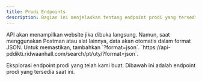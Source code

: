 ```yaml
---
title: Prodi Endpoints
description: Bagian ini menjelaskan tentang endpoint prodi yang tersedia.
---
```


<Note type="danger" title="Perhatian">
 API akan menampilkan website jika dibuka langsung. Namun, saat menggunakan Postman atau alat lainnya, data akan otomatis dalam format JSON. Untuk memastikan, tambahkan `?format=json`.
</Note>

<Note type="success" title="Contoh">
 `https://api-pddikti.ridwaanhall.com/search/pt/uty/?format=json`.
</Note>

Eksplorasi endpoint prodi yang telah kami buat. Dibawah ini adalah endpoint prodi yang tersedia saat ini.

<Outlet path="/getting-started/prodi" />